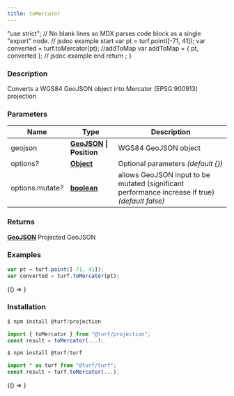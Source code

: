 ```yaml
---
title: toMercator
---
```



  "use strict";
  // No blank lines so MDX parses code block as a single "export" node.
  // jsdoc example start
  var pt = turf.point([-71, 41]);
  var converted = turf.toMercator(pt);
  //addToMap
  var addToMap = { pt, converted };
  // jsdoc example end
  return <ExampleMap addToMap={addToMap} />;
}

### Description

Converts a WGS84 GeoJSON object into Mercator (EPSG:900913) projection

### Parameters

| Name                   | Type                                                                                              | Description                                                                                     |
| ---------------------- | ------------------------------------------------------------------------------------------------- | ----------------------------------------------------------------------------------------------- |
| geojson                | **[GeoJSON](https://tools.ietf.org/html/rfc7946#section-3) &#124; Position**                      | WGS84 GeoJSON object                                                                            |
| options<i>?</i>        | **[Object](https://developer.mozilla.org/docs/Web/JavaScript/Reference/Global_Objects/Object)**   | Optional parameters _(default &#123;&#125;)_                                                    |
| options.mutate<i>?</i> | **[boolean](https://developer.mozilla.org/docs/Web/JavaScript/Reference/Global_Objects/Boolean)** | allows GeoJSON input to be mutated (significant performance increase if true) _(default false)_ |

### Returns

**[GeoJSON](https://tools.ietf.org/html/rfc7946#section-3)** Projected GeoJSON

### Examples

```javascript
var pt = turf.point([-71, 41]);
var converted = turf.toMercator(pt);
```

<BrowserOnly>{() => <Map0 />}</BrowserOnly>

### Installation

```javascript
$ npm install @turf/projection

import { toMercator } from "@turf/projection";
const result = toMercator(...);
```

```javascript
$ npm install @turf/turf

import * as turf from "@turf/turf";
const result = turf.toMercator(...);
```

<!-- Expose turf as global var for experimenting in the browser console -->

<BrowserOnly>{() => <WindowTurfGlobal turf={turf} />}</BrowserOnly>
